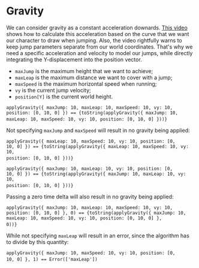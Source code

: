 

<Meta title="Utils/Physics/Gravity" />

# Gravity

We can consider gravity as a constant acceleration downards. [This video](https://youtu.be/hG9SzQxaCm8) shows how to calculate this acceleration based on the curve that we want our character to draw when jumping. Also, the video rightfully warns to keep jump parameters separate from our world coordinates. That's why we need a specific acceleration and velocity to model our jumps, while directly integrating the Y-displacement into the position vector.

- `maxJump` is the maximum height that we want to achieve;
- `maxLeap` is the maximum distance we want to cover with a jump;
- `maxSpeed` is the maximum horizontal speed when running;
- `vy` is the current jump velocity;
- `position[Y]` is the current world height.

<code>applyGravity(\{ maxJump: 10, maxLeap: 10, maxSpeed: 10, vy: 10, position: [0, 10, 0] \}) == {toString(applyGravity({ maxJump: 10, maxLeap: 10, maxSpeed: 10, vy: 10, position: [0, 10, 0] }))}</code>&nbsp;

Not specifying `maxJump` and `maxSpeed` will result in no gravity being applied:

<code>applyGravity(\{ maxLeap: 10, maxSpeed: 10, vy: 10, position: [0, 10, 0] \}) == {toString(applyGravity({ maxLeap: 10, maxSpeed: 10, vy: 10, position: [0, 10, 0] }))}</code>&nbsp;

<code>applyGravity(\{ maxJump: 10, maxLeap: 10, vy: 10, position: [0, 10, 0] \}) == {toString(applyGravity({ maxJump: 10, maxLeap: 10, vy: 10, position: [0, 10, 0] }))}</code>&nbsp;

Passing a zero time delta will also result in no gravity being applied:

<code>applyGravity(\{ maxJump: 10, maxLeap: 10, maxSpeed: 10, vy: 10, position: [0, 10, 0] \}, 0) == {toString(applyGravity({ maxJump: 10, maxLeap: 10, maxSpeed: 10, vy: 10, position: [0, 10, 0] }, 0))}</code>&nbsp;

While not specifying `maxLeap` will result in an error, since the algorithm has to divide by this quantity:

<code>applyGravity(\{ maxJump: 10, maxSpeed: 10, vy: 10, position: [0, 10, 0] \}, 1) == Error(['maxLeap'])</code>&nbsp;